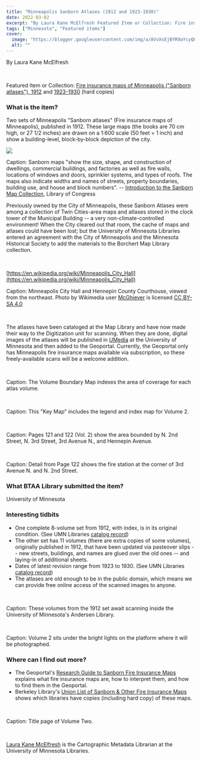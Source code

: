 ```yaml
---
title: "Minneapolis Sanborn Atlases (1912 and 1923-1930)"
date: 2022-03-02
excerpt: "By Laura Kane McElfresh Featured Item or Collection: Fire insurance maps of Minneapolis (\"Sanborn atlases\"), 1912 and 1923-1930 (hard copies) What is the item?"
tags: ["Minnesota", "Featured items"]
cover:
  image: "https://blogger.googleusercontent.com/img/a/AVvXsEjBYR9aYcyQ8LVEpe8vwdo_6PevZcvz-VW9Quv8IYLPO_BIKUQHEVVKgMTdwQ02gIswgrZmKOc9rVUgP-_zYQJpTGtkVYGVaIyh89eqnR-xVf4zYoNOGNnAyLJrphJJ5VWerp66eUWRxGwup9P3De7RebACFTfey-BVAOaWcgU0LPigqDVACS-TD__W=s320"
  alt: ""
---
```


By Laura Kane McElfresh

<br/>

Featured Item or Collection: [Fire insurance maps of Minneapolis ("Sanborn atlases"), 1912](https://primo.lib.umn.edu/permalink/f/11uk8fo/UMN_ALMA21897992640001701) and [1923-1930](https://primo.lib.umn.edu/permalink/f/11uk8fo/UMN_ALMA21900635990001701) (hard copies)



### What is the item?



Two sets of Minneapolis "Sanborn atlases" (Fire insurance maps of Minneapolis), published in 1912. These large maps (the books are 70 cm high, or 27 1/2 inches) are drawn on a 1:600 scale (50 feet = 1 inch) and show a building-level, block-by-block depiction of the city.





<a href="https://blogger.googleusercontent.com/img/a/AVvXsEjBYR9aYcyQ8LVEpe8vwdo_6PevZcvz-VW9Quv8IYLPO_BIKUQHEVVKgMTdwQ02gIswgrZmKOc9rVUgP-_zYQJpTGtkVYGVaIyh89eqnR-xVf4zYoNOGNnAyLJrphJJ5VWerp66eUWRxGwup9P3De7RebACFTfey-BVAOaWcgU0LPigqDVACS-TD__W=s2058"><img src="https://blogger.googleusercontent.com/img/a/AVvXsEjBYR9aYcyQ8LVEpe8vwdo_6PevZcvz-VW9Quv8IYLPO_BIKUQHEVVKgMTdwQ02gIswgrZmKOc9rVUgP-_zYQJpTGtkVYGVaIyh89eqnR-xVf4zYoNOGNnAyLJrphJJ5VWerp66eUWRxGwup9P3De7RebACFTfey-BVAOaWcgU0LPigqDVACS-TD__W=s320"/></a>

Caption: Sanborn maps "show the size, shape, and construction of dwellings, commercial buildings, and factories as well as fire walls, locations of windows and doors, sprinkler systems, and types of roofs. The maps also indicate widths and names of streets, property boundaries, building use, and house and block numbers". -- [Introduction to the Sanborn Map Collection](https://www.loc.gov/rr/geogmap/sanborn/san4a1.html), Library of Congress





Previously owned by the City of Minneapolis, these Sanborn Atlases were among a collection of Twin Cities-area maps and atlases stored in the clock tower of the Municipal Building -- a very non-climate-controlled environment! When the City cleared out that room, the cache of maps and atlases could have been lost; but the University of Minnesota Libraries entered an agreement with the City of Minneapolis and the Minnesota Historical Society to add the materials to the Borchert Map Library collection.

<br/>

[https://en.wikipedia.org/wiki/Minneapolis_City_Hall](https://en.wikipedia.org/wiki/Minneapolis_City_Hall)



Caption: Minneapolis City Hall and Hennepin County Courthouse, viewed from the northeast. Photo by Wikimedia user [McGhiever](https://commons.wikimedia.org/wiki/User:McGhiever) is licensed [CC BY-SA 4.0](https://creativecommons.org/licenses/by-sa/4.0)

<br/>

The atlases have been cataloged at the Map Library and have now made their way to the Digitization unit for scanning. When they are done, digital images of the atlases will be published in [UMedia](https://umedia.lib.umn.edu/) at the University of Minnesota and then added to the Geoportal. Currently, the Geoportal only has Minneapolis fire insurance maps available via subscription, so these freely-available scans will be a welcome addition.

<br/>



Caption: The Volume Boundary Map indexes the area of coverage for each atlas volume.

<br/>



Caption: This "Key Map" includes the legend and index map for Volume 2.

<br/>



Caption: Pages 121 and 122 (Vol. 2) show the area bounded by N. 2nd Street, N. 3rd Street,  3rd Avenue N., and Hennepin Avenue.

<br/>



Caption: Detail from Page 122 shows the fire station at the corner of 3rd Avenue N. and N. 2nd Street.



### What BTAA Library submitted the item?



University of Minnesota



### Interesting tidbits


- One complete 8-volume set from 1912, with index, is in its original condition. (See UMN Libraries [catalog record](https://primo.lib.umn.edu/permalink/f/11uk8fo/UMN_ALMA21897992640001701))
- The other set has 11 volumes (there are extra copies of some volumes), originally published in 1912, that have been updated via pasteover slips -- new streets, buildings, and names are glued over the old ones -- and laying-in of additional sheets.
- Dates of latest revision range from 1923 to 1930. (See UMN Libraries [catalog record](https://primo.lib.umn.edu/permalink/f/11uk8fo/UMN_ALMA21900635990001701))
- The atlases are old enough to be in the public domain, which means we can provide free online access of the scanned images to anyone.
<br/>



Caption: These volumes from the 1912 set await scanning inside the University of Minnesota's Andersen Library.

<br/>



Caption: Volume 2 sits under the bright lights on the platform where it will be photographed.



### Where can I find out more?


- The Geoportal's [Research Guide to Sanborn Fire Insurance Maps](https://docs.google.com/document/d/e/2PACX-1vRJna_AXbcn42nSbqWSAWNOXUSici9oG-5uukusZD8bUV8LtCMeN_zYcOR1_2d05FRg_101ODLzDit0/pub) explains what fire insurance maps are, how to interpret them, and how to find them in the Geoportal.
- Berkeley Library's [Union List of Sanborn &amp; Other Fire Insurance Maps](https://www.lib.berkeley.edu/EART/sanborn_union_list) shows which libraries have copies (including hard copy) of these maps.
<br/>



Caption: Title page of Volume Two.

<br/>

[Laura Kane McElfresh](https://www.lib.umn.edu/about/staff/laura-kane-mcelfresh) is the Cartographic Metadata Librarian at the University of Minnesota Libraries.
